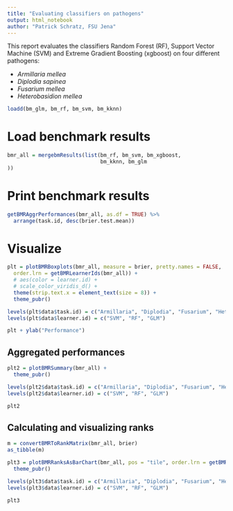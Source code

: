 ```yaml
---
title: "Evaluating classifiers on pathogens"
output: html_notebook
author: "Patrick Schratz, FSU Jena"
---
```


This report evaluates the classifiers Random Forest (RF), Support Vector Machine (SVM) and Extreme Gradient Boosting (xgboost) on four different pathogens:

- _Armillaria mellea_
- _Diplodia sapinea_
- _Fusarium mellea_
- _Heterobasidion mellea_

```r
loadd(bm_glm, bm_rf, bm_svm, bm_kknn)
```

# Load benchmark results

```r
bmr_all = mergebmResults(list(bm_rf, bm_svm, bm_xgboost,
                              bm_kknn, bm_glm
))
```

# Print benchmark results

```r
getBMRAggrPerformances(bmr_all, as.df = TRUE) %>%
  arrange(task.id, desc(brier.test.mean))
```

# Visualize

```r
plt = plotBMRBoxplots(bmr_all, measure = brier, pretty.names = FALSE, 
  order.lrn = getBMRLearnerIds(bmr_all)) +
  # aes(color = learner.id) +
  # scale_color_viridis_d() +
  theme(strip.text.x = element_text(size = 8)) + 
  theme_pubr()

levels(plt$data$task.id) = c("Armillaria", "Diplodia", "Fusarium", "Heterobasidion")
levels(plt$data$learner.id) = c("SVM", "RF", "GLM")

plt + ylab("Performance")
```

## Aggregated performances

```r
plt2 = plotBMRSummary(bmr_all) + 
  theme_pubr()

levels(plt2$data$task.id) = c("Armillaria", "Diplodia", "Fusarium", "Heterobasidion")
levels(plt2$data$learner.id) = c("SVM", "RF", "GLM")

plt2
```

## Calculating and visualizing ranks

```r
m = convertBMRToRankMatrix(bmr_all, brier)
as_tibble(m)
```

```r
plt3 = plotBMRRanksAsBarChart(bmr_all, pos = "tile", order.lrn = getBMRLearnerIds(bmr_all)) +
  theme_pubr()

levels(plt3$data$task.id) = c("Armillaria", "Diplodia", "Fusarium", "Heterobasidion")
levels(plt3$data$learner.id) = c("SVM", "RF", "GLM")

plt3
```

